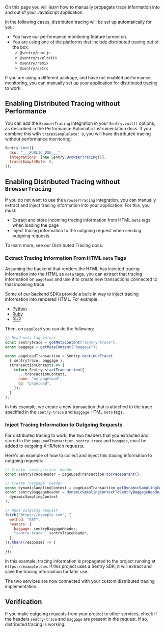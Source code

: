 On this page you will learn how to manually propagate trace information into and out of your JavaScript application.

In the following cases, distributed tracing will be set up automatically for you:

- You have our <PlatformLink to="/performance/">performance monitoring feature</PlatformLink> turned on.
- You are using one of the platforms that include distributed tracing out of the box:
  - `@sentry/nextjs`
  - `@sentry/sveltekit`
  - `@sentry/remix`
  - `@sentry/astro`

If you are using a different package, and have not enabled performance monitoring, you can manually set up your application for distributed tracing to work.

## Enabling Distributed Tracing without Performance

You can add the `BrowserTracing` integration in your `Sentry.init()` options, as described in the Performance <PlatformLink to="/performance/instrumentation/automatic-instrumentation/">Automatic Instrumentation</PlatformLink> docs. If you combine this with `tracesSampleRate: 0`, you will have distributed tracing without performance monitoring:

```javascript
Sentry.init({
  dsn: "___PUBLIC_DSN___",
  integrations: [new Sentry.BrowserTracing()],
  tracesSampleRate: 0,
});
```

## Enabling Distributed Tracing without `BrowserTracing`

If you do not want to use the `BrowserTracing` integration, you can manually extract and inject tracing information into your application. For this, you must:

- Extract and store incoming tracing information from HTML `meta` tags when loading the page
- Inject tracing information to the outgoing request when sending outgoing requests.

To learn more, see our <PlatformLink to="/usage/distributed-tracing/">Distributed Tracing</PlatformLink> docs.

### Extract Tracing Information From HTML `meta` Tags

Assuming the backend that renders the HTML has injected tracing information into the HTML as `meta` tags, you can extract that tracing information on `pageload` and use it to create new transactions connected to that incoming trace.

Some of our backend SDKs provide a built-in way to inject tracing information into rendered HTML. For example:

- [Python](/platforms/python/usage/distributed-tracing/custom-instrumentation/#inject-tracing-information-into-rendered-html)
- [Ruby](/platforms/ruby/usage/distributed-tracing/custom-instrumentation/#inject-tracing-information-into-rendered-html)
- [PHP](/platforms/php/usage/distributed-tracing/custom-instrumentation/#inject-tracing-information-into-rendered-html)

Then, on `pageload` you can do the following:

```javascript
// Read meta tag values
const sentryTrace = getMetaContent("sentry-trace");
const baggage = getMetaContent("baggage");

const pageLoadTransaction = Sentry.continueTrace(
  { sentryTrace, baggage },
  (transactionContext) => {
    return Sentry.startTransaction({
      ...transactionContext,
      name: "my pageload",
      op: "pageload",
    });
  }
);
```

In this example, we create a new transaction that is attached to the trace specified in the `sentry-trace` and `baggage` HTML `meta` tags.

### Inject Tracing Information to Outgoing Requests

For distributed tracing to work, the two headers that you extracted and stored in the `pageLoadTransaction`, `sentry-trace` and `baggage`, must be added to outgoing XHR/fetch requests.

Here's an example of how to collect and inject this tracing information to outgoing requests:

```javascript
// Create `sentry-trace` header
const sentryTraceHeader = pageLoadTransaction.toTraceparent();

// Create `baggage` header
const dynamicSamplingContext = pageLoadTransaction.getDynamicSamplingContext();
const sentryBaggageHeader = dynamicSamplingContextToSentryBaggageHeader(
  dynamicSamplingContext
);

// Make outgoing request
fetch("https://example.com", {
  method: "GET",
  headers: {
    baggage: sentryBaggageHeader,
    "sentry-trace": sentryTraceHeader,
  },
}).then((response) => {
  // ...
});
```

In this example, tracing information is propagated to the project running at `https://example.com`. If this project uses a Sentry SDK, it will extract and save the tracing information for later use.

The two services are now connected with your custom distributed tracing implementation.

## Verification

If you make outgoing requests from your project to other services, check if the headers `sentry-trace` and `baggage` are present in the request. If so, distributed tracing is working.

